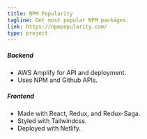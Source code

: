 ```yaml
---
title: NPM Popularity
tagline: Get most popular NPM packages.
link: https://npmpopularity.com/
type: project
---
```


##### Backend
- AWS Amplify for API and deployment.
- Uses NPM and Github APIs.

##### Frontend
- Made with React, Redux, and Redux-Saga.
- Styled with Tailwindcss.
- Deployed with Netlify.